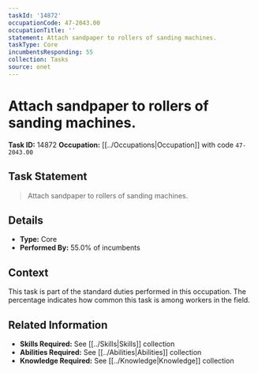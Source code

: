 ```yaml
---
taskId: '14872'
occupationCode: 47-2043.00
occupationTitle: ''
statement: Attach sandpaper to rollers of sanding machines.
taskType: Core
incumbentsResponding: 55
collection: Tasks
source: onet
---
```

# Attach sandpaper to rollers of sanding machines.

**Task ID:** 14872
**Occupation:** [[../Occupations|Occupation]] with code `47-2043.00`

## Task Statement

> Attach sandpaper to rollers of sanding machines.

## Details

- **Type:** Core
- **Performed By:** 55.0% of incumbents

## Context

This task is part of the standard duties performed in this occupation. The percentage indicates how common this task is among workers in the field.

## Related Information

- **Skills Required:** See [[../Skills|Skills]] collection
- **Abilities Required:** See [[../Abilities|Abilities]] collection
- **Knowledge Required:** See [[../Knowledge|Knowledge]] collection
